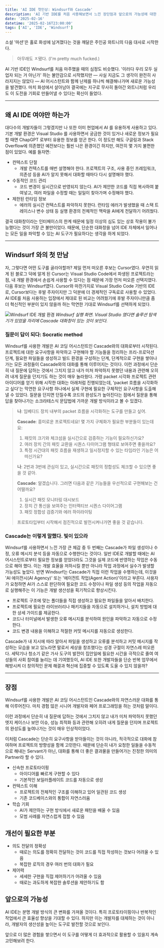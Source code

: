 ```yaml
---
title: 'AI IDE 첫인상: Windsurf와 Cascade'
description: 'AI 기반 IDE를 처음 사용해보면서 느낀 장단점과 앞으로의 가능성에 대한 고찰'
date: '2025-02-16'
datetime: '2025-02-16T23:00:00'
tags: ['AI', 'IDE', 'Windsurf']
---
```


소설 '마션'은 홀로 화성에 남겨졌다는 것을 깨달은 주인공 와트니의 다음 대사로 시작한다.

> <span className="text-[#0070f3]">아무래도 ㅈ됐다.</span> (I'm pretty much fucked.)

AI 기반 IDE인 Windsurf를 처음 마주했을 때의 심정도 비슷했다.
'이러다 우리 모두 실업자 되는 거 아닌가' 하는 불안감으로 시작했지만 — 사실 지금도 그 생각이 완전히 사라지지는 않았다 — AI 어시스턴트와 함께 난제를 하나씩 해결해나가며 새로운 가능성을 발견했다.
마치 화성에서 살아남아 결국에는 지구로 무사히 돌아간 와트니처럼 우리도 이 도전을 기회로 만들어낼 수 있다는 확신이 들었다.

---
## 왜 AI IDE 여야만 하는가

대다수의 개발자들이 그렇겠지만 나 또한 이미 현업에서 AI 를 유용하게 사용하고 있다. 기본 개발 환경은 Visual Studio 를 사용하면서 궁금한 것이 있거나 새로운 정보가 필요할 때면 ChapGPT 로부터 유용한 정보를 얻곤 한다.
이 정도만 해도 구글링과 Stack Overflow에 의존했던 예전보다는 훨씬 나은 환경이긴 하지만, 여전히 몇 가지 불편한 점이 있었다. 예를 들자면:

- <span className="text-[#0070f3]">컨텍스트 단절</span>
  - 개발 컨텍스트를 매번 설명해야 한다. 프로젝트의 구조, 사용 중인 프레임워크, 의존성 등을 AI가 알지 못해서 대화할 때마다 다시 설명해야 했다.
- <span className="text-[#0070f3]">수동적인 코드 관리</span>
  - 코드 변경이 실시간으로 반영되지 않는다. AI가 제안한 코드를 직접 복사하여 붙여넣고, 여러 파일을 수정할 때는 일일이 찾아가며 수정해야 했다.
- <span className="text-[#0070f3]">제한된 런타임 정보</span>
  - 에러의 실시간 컨텍스트를 파악하지 못한다. 런타임 에러가 발생했을 때 스택 트레이스나 변수 상태 등 실행 환경의 전체적인 맥락을 AI에게 전달하기 어려웠다.

결국 대화창이라는 인터페이스의 한계 때문에 일정 이상의 심도 있는 상호 작용이 불가능했다는 것이 가장 큰 불만이었다.
때문에, 단순한 대화창을 넘어 IDE 자체에서 일어나는 모든 일을 파악할 수 있는 AI 도구가 필요하다는 생각을 하게 되었다.

---
## Windsurf 와의 첫 만남

자, 그렇다면 어떤 도구를 골라야할까? 제일 먼저 떠오른 후보는 Cursor였다.
우연히 읽게 된 블로그 덕에 알게 된 Cursor는 Visual Studio Code에서 파생된 프로젝트라는 점, 내 개발 환경에서 손쉽게 사용할 수 있다는 점 때문에 가장 먼저 떠오른 선택지였다.
다음 후보는 Windsurf였다. Cursor와 마찬가지로 Visual Studio Code 기반의 IDE로, Cursor보다는 후발 주자이지만 그 덕분에 더 경제적인 구독료로 사용할 수 있었다.
AI IDE를 처음 사용하는 입장에서 제대로 된 비교는 어려웠기에 후발 주자이니만큼 좀 더 혁신적인 부분이 있지 않을까 하는 막연한 기대로 Windsurf를 선택하게 되었다.

![Windsurf IDE 개발 환경](/images/posts/windsurf-ide.png)
*Windsurf 실행 화면. Visual Studio 였다면 솔루션 탐색기가 있었을 자리에 Cascade 대화창이 있는 것이 보인다.*

### 질문이 답이 되다: Socratic method

Windsurf를 사용한 개발은 AI 코딩 어시스턴트인 Cascade와의 대화로부터 시작된다.
프로젝트에 대한 요구사항을 파악하고 구현해야 할 기능들을 정리하는 프리-프로덕션 단계, 필요한 파일들을 생성하고 빌드 환경을 구성하는 단계, 단계적으로 구현을 쌓아나가는 모든 과정들이 Cascade와의 대화를 통해 이루어지는 것이다.
이런 과정에서 단순히 내 질문에 답하는 것에서 그치지 않고 내가 미처 파악하지 못했던 내용과 관련해 오히려 내게 질문을 던지기도 하는 것이 매우 놀라웠다.
가령 packet 시각화 프로젝트 관련 아이디어를 얻기 위해 시작한 대화는 아래처럼 진행되었는데, 'packet 흐름을 시각화하고 싶다'는 막연한 요구사항 하나에서 실제 구현에 필요한 구체적인 요구사항을 도출해 낼 수 있었다.
질문을 던지면 던질수록 코드의 완성도가 높아진다는 점에서 질문을 통해 답을 찾아나가는 소크라테스식 문답법에 가까운 개발 방식이라고 볼 수 있겠다.

> **나**: 임베디드 장치 내부의 packet 흐름을 시각화하는 도구를 만들고 싶어.
> 
> **Cascade**: 흥미로운 프로젝트네요! 몇 가지 구체화가 필요한 부분들이 있는데요:
> 
> 1. 패킷의 크기와 체크섬을 실시간으로 검증하는 기능이 필요하신가요?
> 2. 여러 장치 간의 패킷 교환을 시퀀스 다이어그램 형태로 보여주면 좋을까요?
> 3. 특정 시간대의 패킷 흐름을 재생하고 일시정지할 수 있는 타임라인 기능은 어떠신가요?
> 
> **나**: 2번과 3번에 관심이 있고, 실시간으로 패킷의 정합성도 체크할 수 있으면 좋을 것 같아.
> 
> **Cascade**: 알겠습니다. 그러면 다음과 같은 기능들을 우선적으로 구현해보는 건 어떨까요?
> 
> 1. 실시간 패킷 모니터링 대시보드
> 2. 장치 간 통신을 보여주는 인터랙티브 시퀀스 다이어그램
> 3. 패킷 정합성 검증기와 에러 하이라이팅
> 
> 프로토타입부터 시작해서 점진적으로 발전시켜나가면 좋을 것 같습니다.



### Cascade는 이렇게 말했다. 빛이 있으라

Windsurf를 사용하면서 느낀 가장 큰 체감 중 두 번째는 Cascade가 파일 생성이나 수정, 오류 메시지 분석 등을 자동으로 수행한다는 것이다.
일반 IDE로 개발할 때에는 AI 어시스턴트로부터 필요한 정보를 얻었더라도 그것을 실제 코드에 반영하는 작업은 수동으로 해야 했다. 이는 개발 효율을 저하시킬 뿐만 아니라 작업 과정에서 실수가 발생할 가능성도 높았다.
반면 Windsurf는 Cascade가 직접 이런 작업을 수행하는데, 이것을 'AI 에이전시(AI Agency)' 또는 '에이전트 작업(Agent Action)'이라고 부른다. 사용자가 요청하면 AI가 스스로 판단하여 필요한 코드 수정이나 파일 생성 등의 작업을 자동으로 실행해주는 이 기능은 개발 생산성을 획기적으로 향상시킨다.

- 프로젝트 구조에 맞는 폴더들을 직접 생성하고 필요한 파일들을 알아서 배치한다.
- 프로젝트에 필요한 라이브러리나 패키지들을 자동으로 설치하거나, 설치 방법에 대한 상세 가이드를 제공한다.
- 코드나 터미널에서 발생한 오류 메시지를 분석하여 원인을 파악하고 자동으로 수정한다.
- 코드 변경 내용을 이해하고 적절한 커밋 메시지를 자동으로 생성한다.

Cascade가 내 지시에 따라 알아서 파일을 생성하고 오류를 분석하고 커밋 메시지를 작성하는 모습을 보고 있노라면 말로서 세상을 창조했다는 성경 구절이 자연스레 떠오른다.
세탁기나 청소기 같은 가사 도구의 발전이 집안일에 필요한 시간을 극적으로 줄여 여성들의 사회 참여를 늘리는 데 기여했듯이, AI IDE 또한 개발자들을 단순 반복 업무에서 해방시켜 더 창의적인 문제 해결과 혁신에 집중할 수 있도록 도울 수 있지 않을까?

---
## 장점

Windsurf를 사용한 개발은 AI 코딩 어시스턴트인 Cascade와의 자연스러운 대화를 통해 이루어진다. 마치 경험 많은 시니어 개발자와 페어 프로그래밍을 하는 것처럼 말이다.

이런 과정에서 단순히 내 질문에 답하는 것에서 그치지 않고 내가 미처 파악하지 못했던 엣지 케이스나 보안 이슈, 성능 최적화 등과 관련해 오히려 내게 질문을 던지며 프로젝트의 완성도를 높여나가는 것이 매우 인상적이었다.

이처럼 Cascade는 단순히 요구사항을 받아들이는 것이 아니라, 적극적으로 대화에 참여하며 프로젝트의 방향성을 함께 고민한다. 때문에 단순히 내가 요청한 일들을 수동적으로 해내는 Servant가 아닌, 대화를 통해 더 좋은 결과물을 만들어가는 진정한 의미의 Partner라 할 수 있다.

- 신속한 프로토타이핑
  - 아이디어를 빠르게 구현할 수 있다
  - 기본적인 보일러플레이트 코드를 자동으로 생성
- 컨텍스트 이해
  - 프로젝트의 전체적인 구조를 이해하고 있어 일관된 코드 생성
  - 기존 코드베이스와의 통합이 자연스러움
- 학습 기회
  - AI가 제안하는 구현 방식에서 새로운 패턴을 배울 수 있음
  - 모범 사례를 자연스럽게 접할 수 있음

## 개선이 필요한 부분

- 의도 전달의 정확성
  - 때로는 의도를 정확히 전달하는 것이 코드를 직접 작성하는 것보다 어려울 수 있음
  - 복잡한 로직의 경우 여러 번의 대화가 필요
- 제어력
  - 세세한 구현을 직접 제어하기가 어려울 수 있음
  - 때로는 과도하게 복잡한 솔루션을 제안하기도 함

## 앞으로의 가능성

AI IDE는 분명 개발 방식의 큰 변화를 가져올 것이다.
특히 프로토타이핑이나 반복적인 작업에서 큰 효율성 향상을 기대할 수 있다.
하지만 이는 개발자를 대체하는 것이 아니라, 개발자의 생산성을 높이는 도구로 발전할 것으로 보인다.

앞으로 더 많은 경험을 쌓으면서 이 도구를 어떻게 더 효과적으로 활용할 수 있을지 계속 고민해보려 한다.
